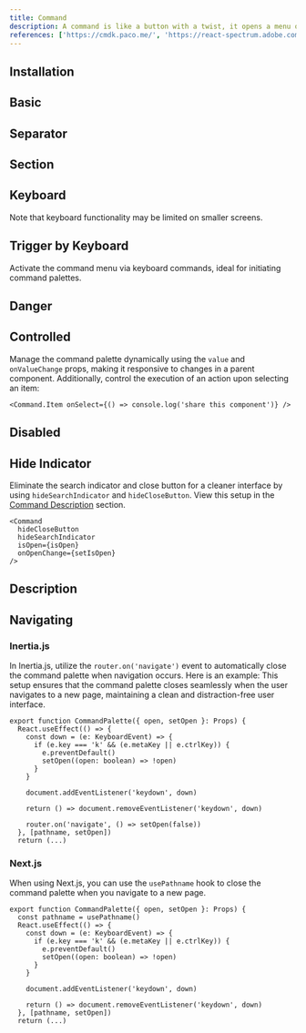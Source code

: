 ```yaml
---
title: Command
description: A command is like a button with a twist, it opens a menu of options. It's a cooler version of a combobox, ideal for command palettes, menus, and more.
references: ['https://cmdk.paco.me/', 'https://react-spectrum.adobe.com/react-aria/Modal.html#props']
---
```


## Installation
<Install component='command' />

## Basic
<Demo center component='controls/command-menu/command-menu-demo' />

## Separator
<Demo center component='controls/command-menu/command-menu-separator-demo' />

## Section
<Demo center component='controls/command-menu/command-menu-section-demo' />

## Keyboard
<Note variant='warning'>
Note that keyboard functionality may be limited on smaller screens.
</Note>

<Demo center component='controls/command-menu/command-menu-keyboard-demo' />

## Trigger by Keyboard

Activate the command menu via keyboard commands, ideal for initiating command palettes.

<Demo center component='controls/command-menu/command-menu-trigger-by-keyboard-demo' />

## Danger
<Demo center component='controls/command-menu/command-menu-danger-item-demo' />

## Controlled
Manage the command palette dynamically using the `value` and `onValueChange` props, making it responsive to changes in a parent component.
<Demo center component='controls/command-menu/command-menu-controlled-demo' />
Additionally, control the execution of an action upon selecting an item:

```tsx
<Command.Item onSelect={() => console.log('share this component')} />
```

## Disabled
<Demo center component='controls/command-menu/command-menu-disabled-demo' />

## Hide Indicator

Eliminate the search indicator and close button for a cleaner interface by using `hideSearchIndicator` and `hideCloseButton`. View this setup in the [Command Description](#description) section.

```
<Command
  hideCloseButton
  hideSearchIndicator
  isOpen={isOpen}
  onOpenChange={setIsOpen}
/>
```

## Description
<Demo center component='controls/command-menu/command-menu-description-demo' />

## Navigating

### Inertia.js
In Inertia.js, utilize the `router.on('navigate')` event to automatically close the command palette when navigation occurs. Here is an example:
This setup ensures that the command palette closes seamlessly when the user navigates to a new page, maintaining a clean and distraction-free user interface.

```tsx {14}
export function CommandPalette({ open, setOpen }: Props) {
  React.useEffect(() => {
    const down = (e: KeyboardEvent) => {
      if (e.key === 'k' && (e.metaKey || e.ctrlKey)) {
        e.preventDefault()
        setOpen((open: boolean) => !open)
      }
    }

    document.addEventListener('keydown', down)

    return () => document.removeEventListener('keydown', down)

    router.on('navigate', () => setOpen(false))
  }, [pathname, setOpen])
  return (...)
```

### Next.js

When using Next.js, you can use the `usePathname` hook to close the command palette when you navigate to a new page.

```tsx {2} {14}
export function CommandPalette({ open, setOpen }: Props) {
  const pathname = usePathname()
  React.useEffect(() => {
    const down = (e: KeyboardEvent) => {
      if (e.key === 'k' && (e.metaKey || e.ctrlKey)) {
        e.preventDefault()
        setOpen((open: boolean) => !open)
      }
    }

    document.addEventListener('keydown', down)

    return () => document.removeEventListener('keydown', down)
  }, [pathname, setOpen])
  return (...)
```
